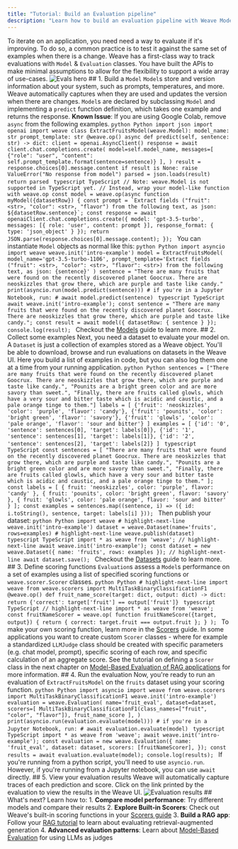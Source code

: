 ```yaml
---
title: "Tutorial: Build an Evaluation pipeline"
description: "Learn how to build an evaluation pipeline with Weave Models and Evaluations"
---
```

To iterate on an application, you need need a way to evaluate if it's improving. To do so, a common practice is to test it against the same set of examples when there is a change. Weave has a first-class way to track evaluations with `Model` & `Evaluation` classes. You have built the APIs to make minimal assumptions to allow for the flexibility to support a wide array of use-cases. ![Evals hero](./images/evals-hero.png) ## 1. Build a `Model` `Model`s store and version information about your system, such as prompts, temperatures, and more. Weave automatically captures when they are used and updates the version when there are changes. `Model`s are declared by subclassing `Model` and implementing a `predict` function definition, which takes one example and returns the response. <Important> **Known Issue**: If you are using Google Colab, remove `async` from the following examples. </Important> <CodeGroup> ```python Python import json import openai import weave class ExtractFruitsModel(weave.Model): model_name: str prompt_template: str @weave.op() async def predict(self, sentence: str) -> dict: client = openai.AsyncClient() response = await client.chat.completions.create( model=self.model_name, messages=[ {"role": "user", "content": self.prompt_template.format(sentence=sentence)} ], ) result = response.choices[0].message.content if result is None: raise ValueError("No response from model") parsed = json.loads(result) return parsed ``` ```typescript TypeScript // Note: weave.Model is not supported in TypeScript yet. // Instead, wrap your model-like function with weave.op const model = weave.op(async function myModel({datasetRow}) { const prompt = `Extract fields ("fruit": <str>, "color": <str>, "flavor") from the following text, as json: ${datasetRow.sentence}`; const response = await openaiClient.chat.completions.create({ model: 'gpt-3.5-turbo', messages: [{ role: 'user', content: prompt }], response_format: { type: 'json_object' } }); return JSON.parse(response.choices[0].message.content); }); ``` </CodeGroup> You can instantiate `Model` objects as normal like this: <CodeGroup> ```python Python import asyncio import weave weave.init('intro-example') model = ExtractFruitsModel( model_name='gpt-3.5-turbo-1106', prompt_template='Extract fields ("fruit": <str>, "color": <str>, "flavor": <str>) from the following text, as json: {sentence}' ) sentence = "There are many fruits that were found on the recently discovered planet Goocrux. There are neoskizzles that grow there, which are purple and taste like candy." print(asyncio.run(model.predict(sentence))) # if you're in a Jupyter Notebook, run: # await model.predict(sentence) ``` ```typescript TypeScript await weave.init('intro-example'); const sentence = "There are many fruits that were found on the recently discovered planet Goocrux. There are neoskizzles that grow there, which are purple and taste like candy."; const result = await model({ datasetRow: { sentence } }); console.log(result); ``` </CodeGroup> <Note> Checkout the [Models](/guides/core-types/models) guide to learn more. </Note> ## 2. Collect some examples Next, you need a dataset to evaluate your model on. A `Dataset` is just a collection of examples stored as a Weave object. You'll be able to download, browse and run evaluations on datasets in the Weave UI. Here you build a list of examples in code, but you can also log them one at a time from your running application. <CodeGroup> ```python Python sentences = ["There are many fruits that were found on the recently discovered planet Goocrux. There are neoskizzles that grow there, which are purple and taste like candy.", "Pounits are a bright green color and are more savory than sweet.", "Finally, there are fruits called glowls, which have a very sour and bitter taste which is acidic and caustic, and a pale orange tinge to them."] labels = [ {'fruit': 'neoskizzles', 'color': 'purple', 'flavor': 'candy'}, {'fruit': 'pounits', 'color': 'bright green', 'flavor': 'savory'}, {'fruit': 'glowls', 'color': 'pale orange', 'flavor': 'sour and bitter'} ] examples = [ {'id': '0', 'sentence': sentences[0], 'target': labels[0]}, {'id': '1', 'sentence': sentences[1], 'target': labels[1]}, {'id': '2', 'sentence': sentences[2], 'target': labels[2]} ] ``` ```typescript TypeScript const sentences = [ "There are many fruits that were found on the recently discovered planet Goocrux. There are neoskizzles that grow there, which are purple and taste like candy.", "Pounits are a bright green color and are more savory than sweet.", "Finally, there are fruits called glowls, which have a very sour and bitter taste which is acidic and caustic, and a pale orange tinge to them." ]; const labels = [ { fruit: 'neoskizzles', color: 'purple', flavor: 'candy' }, { fruit: 'pounits', color: 'bright green', flavor: 'savory' }, { fruit: 'glowls', color: 'pale orange', flavor: 'sour and bitter' } ]; const examples = sentences.map((sentence, i) => ({ id: i.toString(), sentence, target: labels[i] })); ``` </CodeGroup> Then publish your dataset: <CodeGroup> ```python Python import weave # highlight-next-line weave.init('intro-example') dataset = weave.Dataset(name='fruits', rows=examples) # highlight-next-line weave.publish(dataset) ``` ```typescript TypeScript import * as weave from 'weave'; // highlight-next-line await weave.init('intro-example'); const dataset = new weave.Dataset({ name: 'fruits', rows: examples }); // highlight-next-line await dataset.save(); ``` </CodeGroup> <Note> Checkout the [Datasets](/guides/core-types/datasets) guide to learn more. </Note> ## 3. Define scoring functions `Evaluation`s assess a `Model`s performance on a set of examples using a list of specified scoring functions or `weave.scorer.Scorer` classes. <CodeGroup> ```python Python # highlight-next-line import weave from weave.scorers import MultiTaskBinaryClassificationF1 @weave.op() def fruit_name_score(target: dict, output: dict) -> dict: return {'correct': target['fruit'] == output['fruit']} ``` ```typescript TypeScript // highlight-next-line import * as weave from 'weave'; const fruitNameScorer = weave.op( function fruitNameScore({target, output}) { return { correct: target.fruit === output.fruit }; } ); ``` </CodeGroup> <Note> To make your own scoring function, learn more in the [Scorers](/guides/evaluation/scorers) guide. In some applications you want to create custom `Scorer` classes - where for example a standardized `LLMJudge` class should be created with specific parameters (e.g. chat model, prompt), specific scoring of each row, and specific calculation of an aggregate score. See the tutorial on defining a `Scorer` class in the next chapter on [Model-Based Evaluation of RAG applications](/tutorial-rag#optional-defining-a-scorer-class) for more information. </Note> ## 4. Run the evaluation Now, you're ready to run an evaluation of `ExtractFruitsModel` on the `fruits` dataset using your scoring function. <CodeGroup> ```python Python import asyncio import weave from weave.scorers import MultiTaskBinaryClassificationF1 weave.init('intro-example') evaluation = weave.Evaluation( name='fruit_eval', dataset=dataset, scorers=[ MultiTaskBinaryClassificationF1(class_names=["fruit", "color", "flavor"]), fruit_name_score ], ) print(asyncio.run(evaluation.evaluate(model))) # if you're in a Jupyter Notebook, run: # await evaluation.evaluate(model) ``` ```typescript TypeScript import * as weave from 'weave'; await weave.init('intro-example'); const evaluation = new weave.Evaluation({ name: 'fruit_eval', dataset: dataset, scorers: [fruitNameScorer], }); const results = await evaluation.evaluate(model); console.log(results); ``` </CodeGroup> <Note> If you're running from a python script, you'll need to use `asyncio.run`. However, if you're running from a Jupyter notebook, you can use `await` directly. </Note> ## 5. View your evaluation results Weave will automatically capture traces of each prediction and score. Click on the link printed by the evaluation to view the results in the Weave UI. ![Evaluation results](./images/evals-hero.png) ## What's next? Learn how to: 1. **Compare model performance**: Try different models and compare their results 2. **Explore Built-in Scorers**: Check out Weave's built-in scoring functions in your [Scorers guide](/guides/evaluation/scorers) 3. **Build a RAG app**: Follow your [RAG tutorial](/tutorial-rag) to learn about evaluating retrieval-augmented generation 4. **Advanced evaluation patterns**: Learn about [Model-Based Evaluation](/guides/evaluation/scorers#model-based-evaluation) for using LLMs as judges